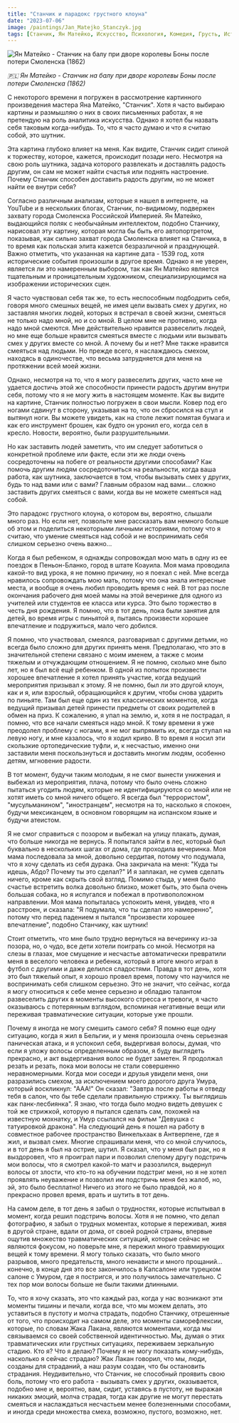 ```yaml
---
title: "Станчик и парадокс грустного клоуна"
date: "2023-07-06"
image: /paintings/Jan_Matejko_Stanczyk.jpg
tags: [Станчик, Ян Матейко, Искусство, Психология, Комедия, Грусть, История Польши, Смоленск]
---
```



<Link href="/paintings/jan-matejko-stańczyk-1862">
  <Image className="w-full" src="/paintings/Jan_Matejko_Stanczyk.jpg" width={1452} height={1080}
        alt="Ян Матейко - Станчик на балу при дворе королевы Боны после потери Смоленска (1862)"
        caption="Ян Матейко - Станчик на балу при дворе королевы Боны после потери Смоленска (1862)" />
</Link>

_🇵🇱 Ян Матейко - Станчик на балу при дворе королевы Боны после потери Смоленска (1862)_

С некоторого времени я погружен в рассмотрение картинного произведения мастера Яна Матейко, "Станчик". Хотя я часто выбираю картины и размышляю о них в своих письменных работах, я не претендую на роль аналитика искусства. Однако я хотел бы назвать себя таковым когда-нибудь. То, что я часто думаю и что я считаю собой, это шутник.

Эта картина глубоко влияет на меня. Как видите, Станчик сидит спиной к торжеству, которое, кажется, происходит позади него. Несмотря на свою роль шутника, задача которого развлекать и доставлять радость другим, он сам не может найти счастья или поднять настроение. Почему Станчик способен доставить радость другим, но не может найти ее внутри себя?

Согласно различным анализам, которые я нашел в интернете, на YouTube и в нескольких блогах, Станчик, по-видимому, подвержен захвату города Смоленска Российской Империей. Ян Матейко, выдающийся поляк с необычайным интеллектом, подобно Станчику, нарисовал эту картину, которая могла бы быть его автопортретом, показывая, как сильно захват города Смоленска влияет на Станчика, в то время как польская элита кажется безразличной и празднующей. Важно отметить, что указанная на картине дата - 1539 год, хотя исторические события произошли в другое время. Однако я не уверен, является ли это намеренным выбором, так как Ян Матейко является тщательным и проницательным художником, специализирующимся на изображении исторических сцен.

Я часто чувствовал себя так же, то есть неспособным подбодрить себя, говоря много смешных вещей, не имея цели вызвать смех у других, но заставляя многих людей, которых я встречал в своей жизни, смеяться не только надо мной, но и со мной. В целом мне не противно, когда надо мной смеются. Мне действительно нравится развеселить людей, но мне еще больше нравится смеяться вместе с людьми или вызывать смех у других вместе со мной. А почему бы и нет? Мне также нравится смеяться над людьми. Но прежде всего, я наслаждаюсь смехом, находясь в одиночестве, что весьма затрудняется для меня на протяжении всей моей жизни.

Однако, несмотря на то, что я могу развеселить других, часто мне не удается достичь этой же способности принести радость другим внутри себя, потому что я не могу жить в настоящем моменте. Как вы видите на картине, Станчик полностью погружен в свои мысли. Ковер под его ногами сдвинут в сторону, указывая на то, что он сбросился на стул и вытянул ноги. Вы можете увидеть, как на столе лежит помятая бумага и как его инструмент брошен, как будто он уронил его, когда сел в кресло. Новости, вероятно, были разрушительными.

Но как заставить людей заметить, что им следует заботиться о конкретной проблеме или факте, если эти же люди очень сосредоточены на побеге от реальности другими способами? Как помочь другим людям сосредоточиться на реальности, когда ваша работа, как шутника, заключается в том, чтобы вызывать смех у других, будь то над вами или с вами? Главным образом над вами... сложно заставить других смеяться с вами, когда вы не можете смеяться над собой.

Это парадокс грустного клоуна, о котором вы, вероятно, слышали много раз. Но если нет, позвольте мне рассказать вам немного больше об этом и поделиться некоторыми личными историями, потому что я считаю, что умение смеяться над собой и не воспринимать себя слишком серьезно очень важно...

Когда я был ребенком, я однажды сопровождал мою мать в одну из ее поездок в Пеньон-Бланко, город в штате Коауила. Моя мама проводила какой-то вид урока, я не помню причину, но я поехал с ней. Мне всегда нравилось сопровождать мою мать, потому что она знала интересные места, и вообще я очень любил проводить время с ней. В тот раз после окончания рабочего дня моей мамы на этой вечеринке для одного из учителей или студентов ее класса или курса. Это было торжество в честь дня рождения. Я помню, что в тот день, пока были занятия для детей, во время игры с пиньятой я, пытаясь произвести хорошее впечатление и подружиться, мало чего добился.

Я помню, что участвовал, смеялся, разговаривал с другими детьми, но всегда было сложно для других принять меня. Предполагаю, что это в значительной степени связано с моим именем, а также с моим тяжелым и отчуждающим отношением. Я не помню, сколько мне было лет, но я был всё ещё ребенком. В одной из попыток произвести хорошее впечатление я хотел принять участие, когда ведущий мероприятия призывал к этому. Я не помню, был ли это другой клоун, как и я, или взрослый, обращающийся к другим, чтобы снова ударить по пиньяте. Там был еще один из тех классических моментов, когда ведущий призывал детей принести предметы от своих родителей в обмен на приз. К сожалению, я упал на землю, и, хотя я не пострадал, я помню, что все начали смеяться надо мной. К тому времени я уже преодолел проблему с ногами, я не мог выпрямить их, всегда ступал на левую ногу, и мне казалось, что я ходил криво. В то время я носил эти скользкие ортопедические туфли, и, к несчастью, именно они заставили меня поскользнуться и доставить многим людям, особенно детям, мгновение радости.

В тот момент, будучи таким молодым, я не смог вынести унижения и выбежал из мероприятия, плача, потому что было очень сложно пытаться угодить людям, которые не идентифицируются со мной или не хотят иметь со мной ничего общего. Я всегда был "террористом", "мусульманином", "иностранцем", несмотря на то, насколько я спокоен, будучи мексиканцем, в основном говорящим на испанском языке и будучи атеистом.

Я не смог справиться с позором и выбежал на улицу плакать, думая, что больше никогда не вернусь. Я попытался зайти в лес, который был буквально в нескольких шагах от дома, где проходила вечеринка. Моя мама последовала за мной, довольно сердитая, потому что подумала, что я хочу сделать из себя дурака. Она закричала на меня: "Куда ты идешь, Абдо? Почему ты это сделал?" И я заплакал, не сумев сделать ничего, кроме как скрыть свой взгляд. Помимо стыда, у меня было счастье встретить волка довольно близко, может быть, это была очень большая собака, но я испугался и побежал в противоположном направлении. Моя мама попыталась успокоить меня, увидев, что я расстроен, и сказала: "Я подумала, что ты сделал это намеренно", потому что перед падением я пытался "произвести хорошее впечатление", подобно Станчику, как шутник!

Стоит отметить, что мне было трудно вернуться на вечеринку из-за позора, но, о чудо, все дети хотели поиграть со мной. Несмотря на слезы в глазах, мое смущение и несчастье автоматически превратили меня в веселого человека и ребенка, который в итоге много играл в футбол с другими и даже делился сладостями. Правда в тот день, хотя это был тяжелый опыт, я хорошо провел время, потому что научился не воспринимать себя слишком серьезно. Это не значит, что сейчас, когда я могу относиться к себе менее серьезно и обладаю талантом развеселить других в моменты высокого стресса и тревоги, я часто оказываюсь с потерянным взглядом, вспоминая негативные вещи или переживая травматические ситуации, которые уже прошли.

Почему я иногда не могу смешить самого себя? Я помню еще одну ситуацию, когда я жил в Бельгии, и у меня произошла очень серьезная паническая атака, и я успокоил себя, выдергивая волосы, думая, что если я уложу волосы определенным образом, я буду выглядеть прекрасно, и акт выдергивания волос не будет заметен. Я продолжал резать и резать, пока мои волосы не стали совершенно неравномерными. Когда мои соседи и друзья увидели меня, они разразились смехом, за исключением моего дорогого друга Умура, который воскликнул: "ААА!" Он сказал: "Завтра после работы я отведу тебя в салон, что бы тебе сделали правильную стрижку. Ты выглядишь как панк-лесбиянка". Я знаю, что тогда было модно видеть девушек с той же стрижкой, которую я пытался сделать сам, похожей на известную мохнатку, и Умур ссылался на фильм "Девушка с татуировкой дракона". На следующий день я пошел на работу в совместное рабочее пространство Винкельхаак в Антверпене, где я жил, и вызвал смех. Многие спрашивали меня, что со мной случилось, и в тот день я был на острие, шутил. Я сказал, что у меня был рак, но я выздоровел, что я проиграл пари и позволил слепому другу подстричь мои волосы, что я смотрел какой-то матч и разозлился, выдернул волосы от злости, что кто-то на обучении подстриг меня, но я не хотел проявлять неуважение и позволил им подстричь меня без жалоб, но, эй, это было бесплатно! Ничего из этого не было правдой, но я прекрасно провел время, врать и шутить в тот день.

На самом деле, в тот день я забыл о трудностях, которые испытывал в момент, когда решил подстричь волосы. Хотя я не помню, что делал фотографию, я забыл о трудных моментах, которые я переживал, живя в другой стране, вдали от дома, от своей родной страны, впервые ощутив множество травматических ситуаций, которые сейчас не являются фокусом, но поверьте мне, я пережил много травмирующих вещей к тому времени. Я могу только сказать, что было много разрывов, много предательств, много ненависти и много прощаний... конечно, в конце дня это все закончилось в Капсалоне или турецком салоне с Умуром, где я постригся, и это получилось замечательно. С тех пор мои волосы больше не были такими длинными.

То, что я хочу сказать, это что каждый раз, когда у нас возникают эти моменты тишины и печали, когда все, что мы можем делать, это уставиться в пустоту и молча страдать, подобно Станчику, отрешенные от того, что происходит на самом деле, это моменты саморефлексии, которые, по словам Жака Лакана, являются моментами, когда мы связываемся со своей собственной идентичностью. Мы, думая о этих травматических или грустных ситуациях, переживаем зеркальную стадию. Кто я? Что я делаю? Почему я не могу показать кому-нибудь, насколько я сейчас страдаю? Жак Лакан говорил, что мы, люди, созданы для страданий, а наш разум создан, что бы остановить страдания. Неудивительно, что Станчик, не способный проявить свою боль, потому что его работа - вызывать смех у других, оказывается, подобно мне и, вероятно, вам, сидит, уставясь в пустоту, не выражая никаких эмоций, молча страдая, тогда как другие не могут перестать смеяться и наслаждаться несчастьем менее болезненными способами, и иногда среди множества смеха, возможно, пустого, возможно, нет.
